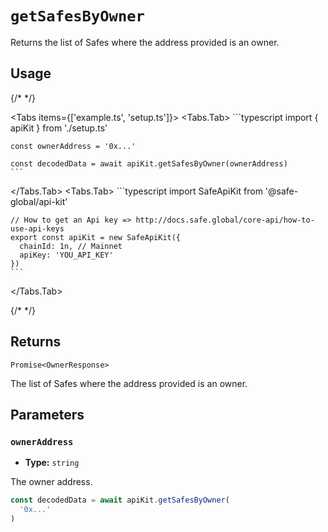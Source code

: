 
# `getSafesByOwner`

Returns the list of Safes where the address provided is an owner.

## Usage

{/* <!-- vale off --> */}

<Tabs items={['example.ts', 'setup.ts']}>
  <Tabs.Tab>
    ```typescript
    import { apiKit } from './setup.ts'

    const ownerAddress = '0x...'

    const decodedData = await apiKit.getSafesByOwner(ownerAddress)
    ```
  </Tabs.Tab>
  <Tabs.Tab>
    ```typescript
    import SafeApiKit from '@safe-global/api-kit'

    // How to get an Api key => http://docs.safe.global/core-api/how-to-use-api-keys
    export const apiKit = new SafeApiKit({
      chainId: 1n, // Mainnet
      apiKey: 'YOU_API_KEY'
    })
    ```
  </Tabs.Tab>
</Tabs>

{/* <!-- vale on --> */}

## Returns

`Promise<OwnerResponse>`

The list of Safes where the address provided is an owner.

## Parameters

### `ownerAddress`

- **Type:** `string`

The owner address.

```typescript focus=2
const decodedData = await apiKit.getSafesByOwner(
  '0x...'
)
```
